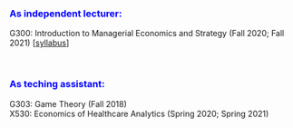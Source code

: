 <title>Yanhao Wang - Teaching</title>

<link rel="stylesheet" href="style.css" type="text/css">

### <span style="color:blue">As independent lecturer:<span>

G300: Introduction to Managerial Economics and Strategy (Fall 2020; Fall 2021) [[syllabus](files/course/G300_Fall2021_Syllabus.pdf)]

&nbsp;  

### <span style="color:blue">As teching assistant:<span>

G303: Game Theory (Fall 2018) <br /> 
X530: Economics of Healthcare Analytics (Spring 2020; Spring 2021)

